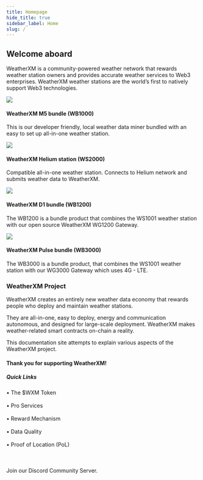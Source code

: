 ```yaml
---
title: Homepage
hide_title: true
sidebar_label: Home
slug: /
---
```



## Welcome aboard

WeatherXM is a community-powered weather network that rewards weather station owners and provides accurate weather services to Web3 enterprises.
WeatherXM weather stations are the world’s first to natively support Web3 technologies.
  
 <section class="product-container">
  <div class="device">
    <Link to="/wxm-devices/m5/introduction">
      <img src={useBaseUrl("img/home/m5-bundle.png")} />
      <div class="device-info">
        <h4>WeatherXM M5 bundle (WB1000)</h4>
        <p>This is our developer friendly, local weather data miner bundled with an easy to set up all-in-one weather station.</p>
      </div>
    </Link>
  </div>
  <div class="device">
    <Link to="/wxm-devices/helium/introduction">
      <img src={useBaseUrl("/img/home/helium.png")} />
      <div class="device-info">
        <h4>WeatherXM Helium station (WS2000)</h4>
        <p>Compatible all-in-one weather station. Connects to Helium network and submits weather data to WeatherXM.</p>
      </div>
    </Link>
  </div>
</section>

 <section class="product-container">
  <div class="device" >
    <Link to="/wxm-devices/d1/introduction">
      <img src={useBaseUrl("/img/home/d1-bundle.png")} />
      <div class="device-info" >
        <h4>WeatherXM D1 bundle (WB1200)</h4>
        <p>The WB1200 is a bundle product that combines the WS1001 weather station with our open source WeatherXM WG1200 Gateway.</p>
      </div>
    </Link>
  </div>
  <div class="device">
    <Link to="/wxm-devices/pulse/introduction">
      <img src={useBaseUrl("/img/home/pulse-bundle.png")} />
      <div class="device-info">
        <h4>WeatherXM Pulse bundle (WB3000)</h4>
        <p>The WB3000 is a bundle product, that combines the WS1001 weather station with our WG3000 Gateway which uses 4G - LTE.</p>
      </div>
    </Link>
  </div>
</section>

<h3>WeatherXM Project</h3>

WeatherXM creates an entirely new weather data economy that rewards people who deploy and maintain weather stations.

They are all-in-one, easy to deploy, energy and communication autonomous, and designed for large-scale deployment.
WeatherXM makes weather-related smart contracts on-chain a reality.

This documentation site attempts to explain various aspects of the WeatherXM project.

<h4>Thank you for supporting WeatherXM!</h4>
<h5 class="quickLinks">Quick Links</h5>

<Link to="/tokenomics">&#8226; The $WXM Token</Link>
<br></br>
<Link to="/pro-services/">&#8226; Pro Services</Link>
<br></br>
<Link to="/rewards/reward-mechanism/">&#8226; Reward Mechanism</Link>
<br></br>
<Link to="/rewards/data-quality/">&#8226; Data Quality</Link>
<br></br>
<Link to="/rewards/proof-of-location/">&#8226; Proof of Location (PoL)</Link>
<br></br><br></br>
Join our <Link to="https://weatherxm.com/discord">Discord Community Server</Link>.

